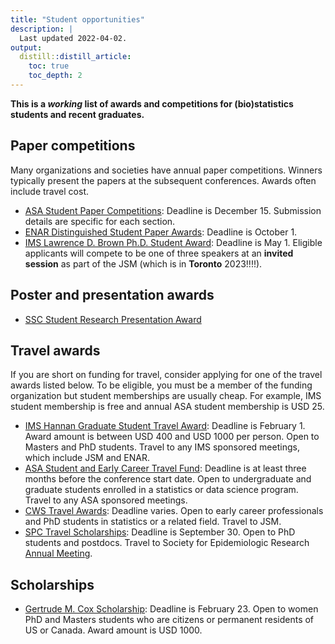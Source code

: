 ```yaml
---
title: "Student opportunities"
description: |
  Last updated 2022-04-02.
output:
  distill::distill_article:
    toc: true
    toc_depth: 2    
---
```



**This is a *working* list of awards and competitions for (bio)statistics students and recent graduates.**


## Paper competitions

Many organizations and societies have annual paper competitions. Winners typically present the papers at the subsequent conferences. Awards often include travel cost.  

- [ASA Student Paper Competitions](https://www.amstat.org/ASA/Your-Career/Student-Paper-Competitions.aspx): Deadline is December 15. Submission details are specific for each section. 
- [ENAR Distinguished Student Paper Awards](https://www.enar.org/meetings/StudentPaperAwards/): Deadline is October 1. 
- [IMS Lawrence D. Brown Ph.D. Student Award](https://imstat.org/ims-awards/ims-lawrence-d-brown-ph-d-student-award/): Deadline is May 1. Eligible applicants will compete to be one of three speakers at an **invited session** as part of the JSM (which is in **Toronto** 2023!!!!). 


## Poster and presentation awards
- [SSC Student Research Presentation Award](https://ssc.ca/en/committees/student-research-presentation-award-committee)


## Travel awards

If you are short on funding for travel, consider applying for one of the travel awards listed below. To be eligible, you must be a member of the funding organization but student memberships are usually cheap. For example, IMS student membership is free and annual ASA student membership is USD 25.

- [IMS Hannan Graduate Student Travel Award](https://www.enar.org/meetings/StudentPaperAwards/): Deadline is February 1. Award amount is between USD 400 and USD 1000 per person. Open to Masters and PhD students. Travel to any IMS sponsored meetings, which include JSM and ENAR. 
- [ASA Student and Early Career Travel Fund](https://www.amstat.org/ASA/Your-Career/Awards/Student-and-Early-Career-Travel-Fund.aspx): Deadline is at least three months before the conference start date. Open to undergraduate and graduate students enrolled in a statistics or data science program. Travel to any ASA sponsored meetings.
- [CWS Travel Awards](https://cwstat.org/cws-travel-award/): Deadline varies. Open to early career professionals and PhD students in statistics or a related field. Travel to JSM.  
- [SPC Travel Scholarships](https://epiresearch.org/annual-meeting/awards/spc-travel-scholarships/): Deadline is September 30. Open to PhD students and postdocs. Travel to Society for Epidemiologic Research [Annual Meeting](https://epiresearch.org/annual-meeting/). 


## Scholarships

- [Gertrude M. Cox Scholarship](https://www.amstat.org/ASA/Your-Career/Awards/Gertrude-M-Cox-Scholarship.aspx): Deadline is February 23. Open to women PhD and Masters students who are citizens or permanent residents of US or Canada. Award amount is USD 1000.
